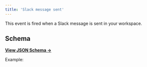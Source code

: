 ```yaml
---
title: 'Slack message sent'
---
```


This event is fired when a Slack message is sent in your workspace.

## Schema

[**View JSON Schema →**](https://core-api.uk.plain.com/webhooks/schema.json)

Example:

<Snippet file="webhooks/thread-slack-message-sent.mdx" />
